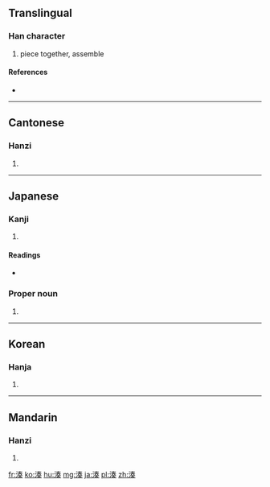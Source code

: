 {{also|凑}}
==Translingual==

===Han character===
{{Han char|rn=85|rad=水|as=09|sn=12|four=3513<sub>4</sub>|canj=水手大大 (EQKK)}}

# piece together, assemble

====References====
* {{Han ref|kx=0636.220|dkj=17822|dj=1043.200|hdz=31666.090|uh=6E4A|ud=28234|bh=B4EA|bd=46314}}

----

==Cantonese==

===Hanzi===
{{yue-hanzi|jyut=|y=chau3|sim=凑}}

# {{defn|lang=yue|sort=水09}}

----

==Japanese==

===Kanji===
{{ja-kanji|grade=|rs=水09}}

# {{defn|lang=ja|sort=水09}}

====Readings====
* {{ja-readings|on=[[そう]] (sō)|kun=[[みなと]] (minato), [[あつまる]] (atsumaru)}}

===Proper noun===
{{ja-pos|k|proper|hira=みなと|rom=Minato}} 

# {{surname|lang=ja|sort=みなと}} 

----

==Korean==

===Hanja===
{{ko-hanja|hangeul=주|eumhun=|rv=ju|mr=chu|y=cwu}}

# {{defn|lang=ko|sort=水09}}

----

==Mandarin==

===Hanzi===
{{cmn-hanzi|sim=凑|pin=[[còu]] ([[cou4]])|wg=ts'ou<sup>4</sup>}}

# {{defn|lang=cmn|sort=水09}}

[[fr:湊]]
[[ko:湊]]
[[hu:湊]]
[[mg:湊]]
[[ja:湊]]
[[pl:湊]]
[[zh:湊]]
